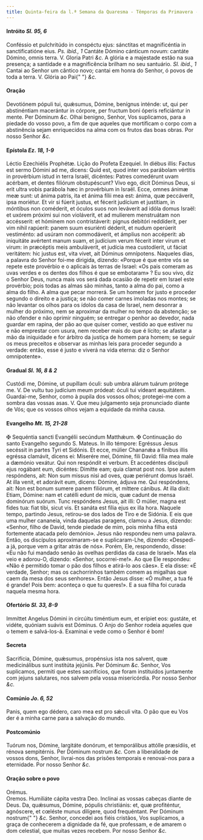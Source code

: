 ```yaml
---
title: Quinta-feira da l.ª Semana da Quaresma - Têmporas da Primavera - Estação em S. Lourenço de Panisperna
---
```


<h4 class="text-center">
  Intróito <em>Sl. 95, 6</em>
</h4>
<div class="grid grid-cols-2 gap-5">
  <span class="text-justify">
    Conféssio et pulchritúdo in conspéctu ejus: sánctitas et magnificéntia in
    sanctificatióne eius. <em>Ps. ibid., 1</em> Cantáte Dómino cánticum novum:
    cantáte Dómino, omnis terra. V. Gloria Patri <em>&c.</em>
  </span>
  <span class="text-justify">
    A glória e a majestade estão na sua presença; a santidade e a magnificência
    brilham no seu santuário. <em>Sl. ibid., 1</em> Cantai ao Senhor um cântico
    novo; cantai em honra do Senhor, ó povos de toda a terra. V. Glória ao Pai{" "}
    <em>&c.</em>
  </span>
</div>

<h4 class="text-center">Oração</h4>
<div class="grid grid-cols-2 gap-5">
  <span class="text-justify">
    Devotiónem pópuli tui, quǽsumus, Dómine, benígnus inténde: ut, qui per
    abstinéntiam macerántur in córpore, per fructum boni óperis reficiántur in
    mente. Per Dóminum <em>&c.</em>
  </span>
  <span class="text-justify">
    Olhai benigno, Senhor, Vos suplicamos, para a piedade do vosso povo, a fim
    de que aqueles que mortificam o corpo com a abstinência sejam enriquecidos
    na alma com os frutos das boas obras. Por nosso Senhor <em>&c.</em>
  </span>
</div>

<h4 class="text-center">
  Epístola <em>Ez. 18, 1-9</em>
</h4>
<div class="grid grid-cols-2 gap-5">
  <span class="text-justify">Léctio Ezechiélis Prophétæ.</span>
  <span class="text-justify">Lição do Profeta Ezequiel.</span>
  <span class="text-justify">
    In diébus illis: Factus est sermo Dómini ad me, dicens: Quid est, quod inter
    vos parábolam vértitis in provérbium istud in terra Israël, dicéntes: Patres
    comedérunt uvam acérbam, et dentes filiórum obstupéscunt? Vivo ego, dicit
    Dóminus Deus, si erit ultra vobis parábola hæc in provérbium in Israël.
    Ecce, omnes ánimæ meæ sunt: ut ánima patris, ita et ánima fílii mea est:
    ánima, quæ peccáverit, ipsa moriétur. Et vir si fúerit justus, et fécerit
    judícium et justítiam, in móntibus non coméderit, et óculos suos non
    leváverit ad idóla domus Israël: et uxórem próximi sui non violáverit, et ad
    mulíerem menstruátam non accésserit: et hóminem non contristáverit: pignus
    debitóri reddíderit, per vim nihil rapúerit: panem suum esuriénti déderit,
    et nudum operúerit vestiménto: ad usúram non commodáverit, et ámplius non
    accéperit: ab iniquitáte avértent manum suam, et judícium verum fécerit
    inter virum et virum: in præcéptis meis ambuláverit, et judícia mea
    custodíerit, ut fáciat veritátem: hic justus est, vita vivet, ait Dóminus
    omnípotens.
  </span>
  <span class="text-justify">
    Naqueles dias, a palavra do Senhor foi-me dirigida, dizendo: «Porque é que
    entre vós se repete este provérbio e o aplicais às terras de Israel: «Os
    pais comeram as uvas verdes e os dentes dos filhos é que se embotaram» ? Eu
    sou vivo, diz o Senhor Deus, nunca mais vos será dada ocasião de repetir em
    Israel este provérbio; pois todas as almas são minhas, tanto a alma do pai,
    como a alma do filho. A alma que pecar morrerá. Se um homem for justo e
    proceder segundo o direito e a justiça; se não comer carnes imoladas nos
    montes; se não levantar os olhos para os ídolos da casa de Israel, nem
    desonrar a mulher do próximo, nem se aproximar da mulher no tempo da
    abstenção; se não ofender e não oprimir ninguém; se entregar o penhor ao
    devedor, nada guardar em rapina, der pão ao que quiser comer, vestido ao que
    estiver nu e não emprestar com usura, nem receber mais do que é lícito; se
    afastar a mão da iniquidade e for árbitro da justiça de homem para homem; se
    seguir os meus preceitos e observar as minhas leis para proceder segundo a
    verdade: então, esse é justo e viverá na vida eterna: diz o Senhor
    omnipotente».
  </span>
</div>

<h4 class="text-center">
  Gradual <em>Sl. 16, 8 & 2</em>
</h4>
<div class="grid grid-cols-2 gap-5">
  <span class="text-justify">
    Custódi me, Dómine, ut pupíllam óculi: sub umbra alárum tuárum prótege me.
    V. De vultu tuo judícium meum pródeat: óculi tui vídeant æquitátem.
  </span>
  <span class="text-justify">
    Guardai-me, Senhor, como à pupila dos vossos olhos; protegei-me com a sombra
    das vossas asas. V. Que meu julgamento seja pronunciado diante de Vós; que
    os vossos olhos vejam a equidade da minha causa.
  </span>
</div>

<h4 class="text-center">
  Evangelho <em>Mt. 15, 21-28</em>
</h4>
<div class="grid grid-cols-2 gap-5">
  <span class="text-justify">
    <span class="text-danger">&#10016;</span> Sequéntia sancti Evangélii
    secúndum Matthǽum.
  </span>
  <span class="text-justify">
    <span class="text-danger">&#10016;</span> Continuação do santo Evangelho
    segundo S. Mateus.
  </span>
  <span class="text-justify">
    In illo témpore: Egréssus Jesus secéssit in partes Tyri et Sidónis. Et ecce,
    múlier Chananǽa a fínibus illis egréssa clamávit, dicens ei: Miserére mei,
    Dómine, fili David: fília mea male a dæmónio vexátur. Qui non respóndit ei
    verbum. Et accedéntes discípuli ejus rogábant eum, dicéntes: Dimítte eam;
    quia clamat post nos. Ipse autem respóndens, ait: Non sum missus nisi ad
    oves, quæ periérunt domus Israël. At illa venit, et adorávit eum, dicens:
    Dómine, ádjuva me. Qui respóndens, ait: Non est bonum sumere panem filiórum,
    et míttere cánibus. At illa dixit: Etiam, Dómine: nam et catélli edunt de
    micis, quæ cadunt de mensa dominórum suórum. Tunc respóndens Jesus, ait
    illi: O múlier, magna est fides tua: fiat tibi, sicut vis. Et sanáta est
    fília ejus ex illa hora.
  </span>
  <span class="text-justify">
    Naquele tempo, partindo Jesus, retirou-se dos lados de Tiro e de Sidónia. E
    eis que uma mulher cananeia, vinda daquelas paragens, clamou a Jesus,
    dizendo: «Senhor, filho de David, tende piedade de mim, pois minha filha
    está fortemente atacada pelo demónio». Jesus não respondeu nem uma palavra.
    Então, os discípulos aproximaram-se e suplicaram-Lhe, dizendo: «Despedi-a
    já, porque vem a gritar atrás de nós». Porém, Ele, respondendo, disse: «Eu
    não fui mandado senão às ovelhas perdidas da casa de Israel». Mas ela veio e
    adorou-O, dizendo: «Senhor, socorrei-me!». Ao que Ele respondeu: «Não é
    permitido tomar o pão dos filhos e atirá-lo aos cães». E ela disse: «É
    verdade, Senhor; mas os cachorrinhos também comem as migalhas que caem da
    mesa dos seus senhores». Então Jesus disse: «Ó mulher, a tua fé é grande!
    Pois bem: aconteça o que tu queres!». E a sua filha foi curada naquela mesma
    hora.
  </span>
</div>

<h4 class="text-center">
  Ofertório <em>Sl. 33, 8-9</em>
</h4>
<div class="grid grid-cols-2 gap-5">
  <span class="text-justify">
    Immíttet Angelus Dómini in circúitu timéntium eum, et erípiet eos: gustáte,
    et vidéte, quóniam suávis est Dóminus.
  </span>
  <span class="text-justify">
    O Anjo do Senhor rodeia aqueles que o temem e salvá-los-á. Examinai e vede
    como o Senhor é bom!
  </span>
</div>

<h4 class="text-center">Secreta</h4>
<div class="grid grid-cols-2 gap-5">
  <span class="text-justify">
    Sacrifícia, Dómine, quǽsumus, propénsius ista nos salvent, quæ medicinálibus
    sunt institúta jejúniis. Per Dóminum <em>&c.</em>
  </span>
  <span class="text-justify">
    Senhor, Vos suplicamos, permiti que estes sacrifícios, que foram instituídos
    juntamente com jejuns salutares, nos salvem pela vossa misericórdia. Por
    nosso Senhor <em>&c.</em>
  </span>
</div>

<h4 class="text-center">
  Comúnio <em>Jo. 6, 52</em>
</h4>
<div class="grid grid-cols-2 gap-5">
  <span class="text-justify">
    Panis, quem ego dédero, caro mea est pro sǽculi vita.
  </span>
  <span class="text-justify">
    O pão que eu Vos der é a minha carne para a salvação do mundo.
  </span>
</div>

<h4 class="text-center">Postcomúnio</h4>
<div class="grid grid-cols-2 gap-5">
  <span class="text-justify">
    Tuórum nos, Dómine, largitáte donórum, et temporálibus attólle præsídiis, et
    rénova sempitérnis. Per Dóminum nostrum <em>&c.</em>
  </span>
  <span class="text-justify">
    Com a liberalidade de vossos dons, Senhor, livrai-nos das prisões temporais
    e renovai-nos para a eternidade. Por nosso Senhor <em>&c.</em>
  </span>
</div>

<h4 class="text-center">Oração sobre o povo</h4>
<div class="grid grid-cols-2 gap-5">
  <div class="col-6 text-danger text-center"> Orémus.</div>
  <div class="col-6 text-danger text-center"> Oremos.</span>
<span class="text-justify">Humiliáte cápita vestra Deo.</span>
<span class="text-justify">
    Inclinai as vossas cabeças diante de Deus.
  </span>
<span class="text-justify">
    Da, quǽsumus, Dómine, pópulis christiánis: et, quæ profiténtur, agnóscere,
    et cœléste munus dilígere, quod frequéntant. Per Dóminum nostrum{" "}
    <em>&c.</em>
  </span>
<span class="text-justify">
    Senhor, concedei aos fiéis cristãos, Vos suplicamos, a graça de conhecerem a
    dignidade da fé, que professam, e de amarem o dom celestial, que muitas
    vezes recebem. Por nosso Senhor <em>&c.</em>
  </span>
</div>
